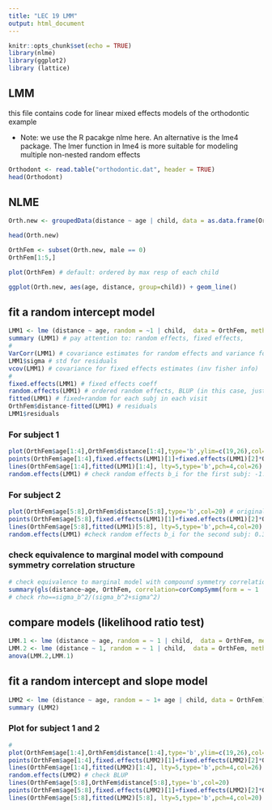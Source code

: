 ```yaml
---
title: "LEC 19 LMM"
output: html_document
---
```


```r
knitr::opts_chunk$set(echo = TRUE)
library(nlme)
library(ggplot2)
library (lattice)
```

## LMM

this file contains code for linear mixed effects models of the orthodontic example

* Note: we use the R pacakge nlme here. An alternative is the lme4 package. The lmer function in lme4 is more suitable for modeling multiple non-nested random effects

```r
Orthodont <- read.table("orthodontic.dat", header = TRUE)
head(Orthodont)
```

## NLME

```r
Orth.new <- groupedData(distance ~ age | child, data = as.data.frame(Orthodont)) # not necessary for lme

head(Orth.new)

OrthFem <- subset(Orth.new, male == 0)
OrthFem[1:5,]

plot(OrthFem) # default: ordered by max resp of each child

ggplot(Orth.new, aes(age, distance, group=child)) + geom_line()
```

## fit a random intercept model

```r
LMM1 <- lme (distance ~ age, random = ~1 | child,  data = OrthFem, method='REML') 
summary (LMM1) # pay attention to: random effects, fixed effects, 
#
VarCorr(LMM1) # covariance estimates for random effects and variance for residuals
LMM1$sigma # std for residuals
vcov(LMM1) # covariance for fixed effects estimates (inv fisher info)
#
fixed.effects(LMM1) # fixed effects coeff 
random.effects(LMM1) # ordered random effects, BLUP (in this case, just b_i)
fitted(LMM1) # fixed+random for each subj in each visit
OrthFem$distance-fitted(LMM1) # residuals
LMM1$residuals
```

### For subject 1

```r
plot(OrthFem$age[1:4],OrthFem$distance[1:4],type='b',ylim=c(19,26),col=26) # original data for subj1
points(OrthFem$age[1:4],fixed.effects(LMM1)[1]+fixed.effects(LMM1)[2]*OrthFem$age[1:4], pch=4,col=26) # fixed effect model
lines(OrthFem$age[1:4],fitted(LMM1)[1:4], lty=5,type='b',pch=4,col=26) # mixed effect fits
random.effects(LMM1) # check random effects b_i for the first subj: -1.229
```

### For subject 2

```r
plot(OrthFem$age[5:8],OrthFem$distance[5:8],type='b',col=20) # original data for subj2
points(OrthFem$age[5:8],fixed.effects(LMM1)[1]+fixed.effects(LMM1)[2]*OrthFem$age[5:8], pch=4,col=20)
lines(OrthFem$age[5:8],fitted(LMM1)[5:8], lty=5,type='b',pch=4,col=20)
random.effects(LMM1) #check random effects b_i for the second subj: 0.340
```
### check equivalence to marginal model with compound symmetry correlation structure

```r
# check equivalence to marginal model with compound symmetry correlation structure
summary(gls(distance~age, OrthFem, correlation=corCompSymm(form = ~ 1 |child), method="REML"))
# check rho==sigma_b^2/(sigma_b^2+sigma^2)
```

## compare models (likelihood ratio test)
```r
LMM.1 <- lme (distance ~ age, random = ~ 1 | child,  data = OrthFem, method='ML') # do NOT use REML for likelihood ratio
LMM.2 <- lme (distance ~ 1, random = ~ 1 | child,  data = OrthFem, method='ML')
anova(LMM.2,LMM.1) 
```
## fit a random intercept and slope model

```r
LMM2 <- lme (distance ~ age, random = ~ 1+ age | child, data = OrthFem)
summary (LMM2) 
```

### Plot for subject 1 and 2
```r
#
plot(OrthFem$age[1:4],OrthFem$distance[1:4],type='b',ylim=c(19,26),col=26) # original data for child1
points(OrthFem$age[1:4],fixed.effects(LMM2)[1]+fixed.effects(LMM2)[2]*OrthFem$age[1:4], pch=4,col=26)
lines(OrthFem$age[1:4],fitted(LMM2)[1:4], lty=5,type='b',pch=4,col=26)
random.effects(LMM2) # check BLUP 
lines(OrthFem$age[5:8],OrthFem$distance[5:8],type='b',col=20) 
points(OrthFem$age[5:8],fixed.effects(LMM2)[1]+fixed.effects(LMM2)[2]*OrthFem$age[5:8], pch=4,col=20)
lines(OrthFem$age[5:8],fitted(LMM2)[5:8], lty=5,type='b',pch=4,col=20)
```

